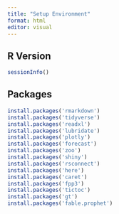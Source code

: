 ```yaml
---
title: "Setup Environment"
format: html
editor: visual
---
```


## R Version

```r
sessionInfo()
```

## Packages

```r

install.packages('rmarkdown')
install.packages('tidyverse')
install.packages('readxl')
install.packages('lubridate')
install.packages('plotly')
install.packages('forecast')
install.packages('zoo')
install.packages('shiny')
install.packages('rsconnect')
install.packages('here')
install.packages('caret')
install.packages('fpp3')
install.packages('tictoc')
install.packages('gt')
install.packages('fable.prophet')
```
